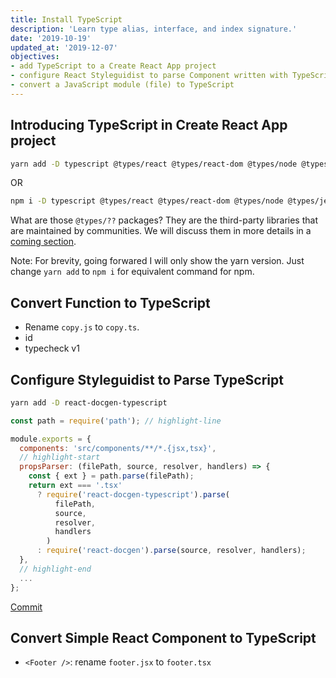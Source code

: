 ```yaml
---
title: Install TypeScript
description: 'Learn type alias, interface, and index signature.'
date: '2019-10-19'
updated_at: '2019-12-07'
objectives:
- add TypeScript to a Create React App project
- configure React Styleguidist to parse Component written with TypeScript
- convert a JavaScript module (file) to TypeScript
---
```


## Introducing TypeScript in Create React App project

```bash
yarn add -D typescript @types/react @types/react-dom @types/node @types/jest @types/classnames
```

OR

```bash
npm i -D typescript @types/react @types/react-dom @types/node @types/jest @types/classnames
```

<aside>

What are those `@types/??` packages? They are the third-party libraries that are maintained by communities. We will discuss them in more details in a [coming section](/typescript-for-react-developer/using-third-party-types#using-types-from-typescript-and-libraries).

</aside>

Note: For brevity, going forwared I will only show the yarn version. Just change `yarn add` to `npm i` for equivalent command for npm.

## Convert Function to TypeScript

- Rename `copy.js` to `copy.ts`.
- id
- typecheck v1

## Configure Styleguidist to Parse TypeScript

```bash
yarn add -D react-docgen-typescript
```

```js fileName=styleguide.config.js
const path = require('path'); // highlight-line

module.exports = {
  components: 'src/components/**/*.{jsx,tsx}',
  // highlight-start
  propsParser: (filePath, source, resolver, handlers) => {
    const { ext } = path.parse(filePath);
    return ext === '.tsx'
      ? require('react-docgen-typescript').parse(
          filePath,
          source,
          resolver,
          handlers
        )
      : require('react-docgen').parse(source, resolver, handlers);
  },
  // highlight-end
  ...
};
```

<aside>

[Commit](https://github.com/malcolm-kee/react-ecomm-site/commit/4fe8924eefa32d34cbae50701470e7398f77e933)

</aside>

## Convert Simple React Component to TypeScript

- `<Footer />`: rename `footer.jsx` to `footer.tsx`
